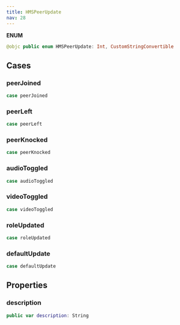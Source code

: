 ```yaml
---
title: HMSPeerUpdate
nav: 28
---
```


**ENUM**

```swift
@objc public enum HMSPeerUpdate: Int, CustomStringConvertible
```

## Cases

### peerJoined

```swift
case peerJoined
```

### peerLeft

```swift
case peerLeft
```

### peerKnocked

```swift
case peerKnocked
```

### audioToggled

```swift
case audioToggled
```

### videoToggled

```swift
case videoToggled
```

### roleUpdated

```swift
case roleUpdated
```

### defaultUpdate

```swift
case defaultUpdate
```

## Properties

### description

```swift
public var description: String
```
